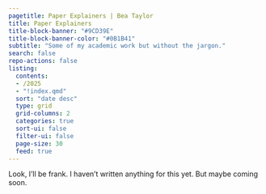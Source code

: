 ```yaml
---
pagetitle: Paper Explainers | Bea Taylor
title: Paper Explainers
title-block-banner: "#9CD39E"
title-block-banner-color: "#0B1B41"
subtitle: "Some of my academic work but without the jargon."
search: false
repo-actions: false
listing:
  contents: 
  - /2025
  - "!index.qmd"
  sort: "date desc"
  type: grid
  grid-columns: 2
  categories: true
  sort-ui: false
  filter-ui: false
  page-size: 30
  feed: true
---
```

Look, I'll be frank. I haven't written anything for this yet. But maybe coming soon. 
